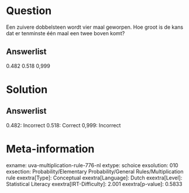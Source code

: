 Question
========

Een zuivere dobbelsteen wordt vier maal geworpen. Hoe groot is de kans
dat er tenminste één maal een twee boven komt?

Answerlist
----------

0.482
0.518
0,999

Solution
========

Answerlist
----------

0.482: Incorrect
0.518: Correct
0,999: Incorrect

Meta-information
================
exname: uva-multiplication-rule-776-nl
extype: schoice
exsolution: 010
exsection: Probability/Elementary Probability/General Rules/Multiplication rule
exextra[Type]: Conceptual
exextra[Language]: Dutch
exextra[Level]: Statistical Literacy
exextra[IRT-Difficulty]: 2.001
exextra[p-value]: 0.5833
